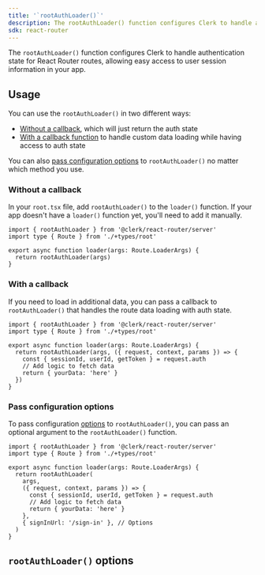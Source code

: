 ```yaml
---
title: '`rootAuthLoader()`'
description: The rootAuthLoader() function configures Clerk to handle authentication state for React Router routes.
sdk: react-router
---
```


The `rootAuthLoader()` function configures Clerk to handle authentication state for React Router routes, allowing easy access to user session information in your app.

## Usage

You can use the `rootAuthLoader()` in two different ways:

- [Without a callback](#without-a-callback), which will just return the auth state
- [With a callback function](#with-a-callback) to handle custom data loading while having access to auth state

You can also [pass configuration options](#pass-configuration-options) to `rootAuthLoader()` no matter which method you use.

### Without a callback

In your `root.tsx` file, add `rootAuthLoader()` to the `loader()` function. If your app doesn't have a `loader()` function yet, you'll need to add it manually.

```tsx {{ filename: 'app/root.tsx' }}
import { rootAuthLoader } from '@clerk/react-router/server'
import type { Route } from './+types/root'

export async function loader(args: Route.LoaderArgs) {
  return rootAuthLoader(args)
}
```

### With a callback

If you need to load in additional data, you can pass a callback to `rootAuthLoader()` that handles the route data loading with auth state.

```tsx {{ filename: 'app/root.tsx' }}
import { rootAuthLoader } from '@clerk/react-router/server'
import type { Route } from './+types/root'

export async function loader(args: Route.LoaderArgs) {
  return rootAuthLoader(args, ({ request, context, params }) => {
    const { sessionId, userId, getToken } = request.auth
    // Add logic to fetch data
    return { yourData: 'here' }
  })
}
```

### Pass configuration options

To pass configuration [options](#root-auth-loader-options) to `rootAuthLoader()`, you can pass an optional argument to the `rootAuthLoader()` function.

```tsx {{ filename: 'app/root.tsx' }}
import { rootAuthLoader } from '@clerk/react-router/server'
import type { Route } from './+types/root'

export async function loader(args: Route.LoaderArgs) {
  return rootAuthLoader(
    args,
    ({ request, context, params }) => {
      const { sessionId, userId, getToken } = request.auth
      // Add logic to fetch data
      return { yourData: 'here' }
    },
    { signInUrl: '/sign-in' }, // Options
  )
}
```

## `rootAuthLoader()` options

<Include src="_partials/root-auth-loader" />
